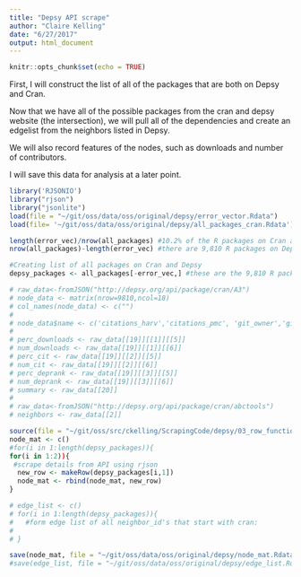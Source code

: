 ```yaml
---
title: "Depsy API scrape"
author: "Claire Kelling"
date: "6/27/2017"
output: html_document
---
```


```r
knitr::opts_chunk$set(echo = TRUE)
```

First, I will construct the list of all of the packages that are both on Depsy and Cran. 

Now that we have all of the possible packages from the cran and depsy website (the intersection), we will pull all of the dependencies and create an edgelist from the neighbors listed in Depsy. 

We will also record features of the nodes, such as downloads and number of contributors. 

I will save this data for analysis at a later point.

```r
library('RJSONIO')
library("rjson")
library("jsonlite")
load(file = "~/git/oss/data/oss/original/depsy/error_vector.Rdata")
load(file= '~/git/oss/data/oss/original/depsy/all_packages_cran.Rdata')

length(error_vec)/nrow(all_packages) #10.2% of the R packages on Cran are on Depsy
nrow(all_packages)-length(error_vec) #there are 9,810 R packages on Depsy

#Creating list of all packages on Cran and Depsy
depsy_packages <- all_packages[-error_vec,] #these are the 9,810 R packages on Depsy and cran
```



```r
# raw_data<-fromJSON("http://depsy.org/api/package/cran/A3")
# node_data <- matrix(nrow=9810,ncol=18)
# col_names(node_data) <- c("")
# 
# node_data$name <- c('citations_harv','citations_pmc', 'git_owner','git_repo_name','host', 'impact', 'impact_percentile', 'indegree', 'is_academic', 'language', 'name','neighborhood_size', 'num_authors', 'num_commits', 'num_committers', 'num_contribs', 'num_stars', 'downloads', 'citations', 'dep_rank', 'summary')
# 
# perc_downloads <- raw_data[[19]][[1]][[5]]
# num_downloads <- raw_data[[19]][[1]][[6]]
# perc_cit <- raw_data[[19]][[2]][[5]]
# num_cit <- raw_data[[19]][[2]][[6]]
# perc_deprank <- raw_data[[19]][[3]][[5]]
# num_deprank <- raw_data[[19]][[3]][[6]]
# summary <- raw_data[[20]]
# 
# raw_data<-fromJSON("http://depsy.org/api/package/cran/abctools")
# neighbors <- raw_data[[2]]

```

```r
source(file = "~/git/oss/src/ckelling/ScrapingCode/depsy/03_row_function.R")
node_mat <- c()
#for(i in 1:length(depsy_packages)){
for(i in 1:2)){ 
 #scrape details from API using rjson
  new_row <- makeRow(depsy_packages[i,1])
  node_mat <- rbind(node_mat, new_row)
}
```


```r
# edge_list <- c()
# for(i in 1:length(depsy_packages)){
#   #form edge list of all neighbor_id's that start with cran:
#   
# }
```

```r
save(node_mat, file = "~/git/oss/data/oss/original/depsy/node_mat.Rdata")
#save(edge_list, file = "~/git/oss/data/oss/original/depsy/edge_list.Rdata")
```
